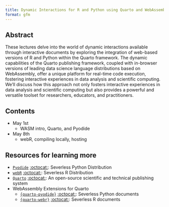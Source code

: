 ```yaml
---
title: Dynamic Interactions for R and Python using Quarto and WebAssembly
format: gfm
---
```


## Abstract

These lectures delve into the world of dynamic interactions available through interactive documents by exploring the integration of web-based versions of R and Python within the Quarto framework. The dynamic capabilities of the Quarto publishing framework, coupled with in-browser versions of leading data science language distributions based on WebAssembly, offer a unique platform for real-time code execution, fostering interactive experiences in data analysis and scientific computing. We’ll discuss how this approach not only fosters interactive experiences in data analysis and scientific computing but also provides a powerful and versatile toolset for researchers, educators, and practitioners.

## Contents

- May 1st
  - WASM intro, Quarto, and Pyodide
- May 8th
  - webR, compiling locally, hosting

## Resources for learning more

- [`Pyodide`](https://pyodide.org/en/stable/) [:octocat:](https://github.com/pyodide/pyodide): Severless Python Distribution
- [`webR`](https://docs.r-wasm.org/) [:octocat:](https://github.com/r-wasm/webr): Severless R Distribution
- [`Quarto`](https://quarto.org/) [:octocat:](https://github.com/quarto-dev/quarto-cli): An open-source scientific and technical publishing system
- WebAssembly Extensions for Quarto 
    - [`{quarto-pyodide}`](https://quarto.thecoatlessprofessor.com/pyodide) [:octocat:](https://github.com/coatless-quarto/pyodide): Severless Python documents
    - [`{quarto-webr}`](https://quarto-webr.thecoatlessprofessor.com/) [:octocat:](https://github.com/coatless/quarto-webr): Severless R documents


